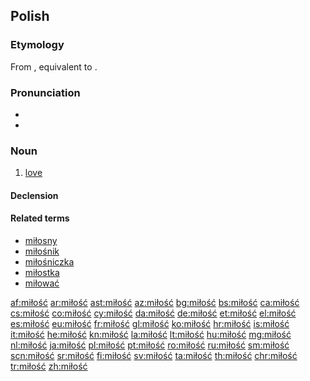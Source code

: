 ==Polish==

===Etymology===
From {{etyl|sla-pro|pl}} {{m|sla-pro|*milostь}}, equivalent to {{suffix|miły|ość|lang=pl}}.

===Pronunciation===
* {{audio|Pl-miłość.ogg|audio|lang=pl}}
* {{IPA|[ˈmʲiwɔɕt͡ɕ]|lang=pl}}

===Noun===
{{pl-noun|f}}

# [[love]]

====Declension====
{{pl-decl-noun-ść|miłoś}}

====Related terms====
* [[miłosny]]
* [[miłośnik]] {{g|m}}
* [[miłośniczka]] {{g|f}}
* [[miłostka]] {{g|f}}
* [[miłować]]

[[af:miłość]]
[[ar:miłość]]
[[ast:miłość]]
[[az:miłość]]
[[bg:miłość]]
[[bs:miłość]]
[[ca:miłość]]
[[cs:miłość]]
[[co:miłość]]
[[cy:miłość]]
[[da:miłość]]
[[de:miłość]]
[[et:miłość]]
[[el:miłość]]
[[es:miłość]]
[[eu:miłość]]
[[fr:miłość]]
[[gl:miłość]]
[[ko:miłość]]
[[hr:miłość]]
[[is:miłość]]
[[it:miłość]]
[[he:miłość]]
[[kn:miłość]]
[[la:miłość]]
[[lt:miłość]]
[[hu:miłość]]
[[mg:miłość]]
[[nl:miłość]]
[[ja:miłość]]
[[pl:miłość]]
[[pt:miłość]]
[[ro:miłość]]
[[ru:miłość]]
[[sm:miłość]]
[[scn:miłość]]
[[sr:miłość]]
[[fi:miłość]]
[[sv:miłość]]
[[ta:miłość]]
[[th:miłość]]
[[chr:miłość]]
[[tr:miłość]]
[[zh:miłość]]